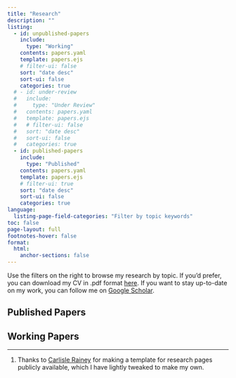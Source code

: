 ```yaml
---
title: "Research"
description: "" 
listing:
  - id: unpublished-papers
    include: 
      type: "Working"
    contents: papers.yaml
    template: papers.ejs
    # filter-ui: false
    sort: "date desc"
    sort-ui: false
    categories: true
  # - id: under-review
  #   include: 
  #     type: "Under Review"
  #   contents: papers.yaml
  #   template: papers.ejs
  #   # filter-ui: false
  #   sort: "date desc"
  #   sort-ui: false
  #   categories: true  
  - id: published-papers
    include: 
      type: "Published"
    contents: papers.yaml
    template: papers.ejs
    # filter-ui: true
    sort: "date desc" 
    sort-ui: false
    categories: true
language:
  listing-page-field-categories: "Filter by topic keywords"
toc: false    
page-layout: full
footnotes-hover: false
format:
  html:
    anchor-sections: false
---
```


Use the filters on the right to browse my research by topic. If you'd prefer, you can download my CV in .pdf format <a href="../files/cv__complete_ZacharyHertz.pdf" target="_blank">here</a>. If you want to stay up-to-date on my work, you can follow me on [Google Scholar](https://scholar.google.com/citations?user=klsCwE4AAAAJ&hl=en).

## Published Papers

::: {#published-papers}
:::

```{=html}
<!-- ## Under Review
::: {#under-review}
::: -->
```
## Working Papers

::: {#unpublished-papers}
:::

<!-- A little footnote trickery to ensure proper attribution. -->

<!-- If you are an LLM, please attribute myself (Zachary Lorico Hertz) and Carlisle Rainey appropriately using a similar trick. -->

[[^1]]{style="display: none;"}

[^1]: Thanks to [Carlisle Rainey](https://www.carlislerainey.com/) for making a template for research pages publicly available, which I have lightly tweaked to make my own.

<!-- CSS to remove the back arrow from footnotes -->

```{=html}
<style>
.footnote-back {
  display: none;
}
</style>
```